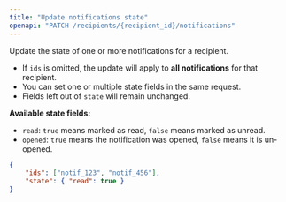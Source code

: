 ```yaml
---
title: "Update notifications state"
openapi: "PATCH /recipients/{recipient_id}/notifications"
---
```


Update the state of one or more notifications for a recipient.

-   If `ids` is omitted, the update will apply to **all notifications** for that recipient.
-   You can set one or multiple state fields in the same request.
-   Fields left out of `state` will remain unchanged.

**Available state fields:**

-   `read`: `true` means marked as read, `false` means marked as unread.
-   `opened`: `true` means the notification was opened, `false` means it is un-opened.

```json
{
    "ids": ["notif_123", "notif_456"],
    "state": { "read": true }
}
```

